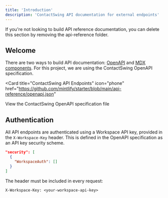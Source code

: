 ```yaml
---
title: 'Introduction'
description: 'ContactSwing API documentation for external endpoints'
---
```


<Note>
  If you're not looking to build API reference documentation, you can delete
  this section by removing the api-reference folder.
</Note>

## Welcome

There are two ways to build API documentation: [OpenAPI](https://mintlify.com/docs/api-playground/openapi/setup) and [MDX components](https://mintlify.com/docs/api-playground/mdx/configuration). For this project, we are using the ContactSwing OpenAPI specification.

<Card
  title="ContactSwing API Endpoints"
  icon="phone"
  href="https://github.com/mintlify/starter/blob/main/api-reference/openapi.json"
>
  View the ContactSwing OpenAPI specification file
</Card>

## Authentication

All API endpoints are authenticated using a Workspace API key, provided in the `X-Workspace-Key` header. This is defined in the OpenAPI specification as an API key security scheme.

```json
"security": [
  {
    "WorkspaceAuth": []
  }
]
```

The header must be included in every request:

```http
X-Workspace-Key: <your-workspace-api-key>
```

